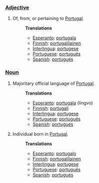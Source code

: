 ===[[Adjective]]===
#Of, from, or pertaining to [[w:Portugal|Portugal]].
#:'''Translations'''
#:*[[Esperanto]]: [[portugala]]
#:*[[Finnish]]: [[portugalilainen]]
#:*[[Interlingua]]: [[portugese]]
#:*[[Portuguese]]: [[português]]
#:*[[Spanish]]: [[portugués]]
===[[Noun]]===
#Majoritary official language of [[w:Portugal|Portugal]].
#:'''Translations'''
#:*[[Esperanto]]: [[portugala]] (lingvo)
#:*[[Finnish]]: [[portugali]]
#:*[[Interlingua]]: [[portugese]]
#:*[[Portuguese]]: [[português]]
#:*[[Spanish]]: [[portugués]]
#Individual born in [[w:Portugal|Portugal]].
#:'''Translations'''
#:*[[Esperanto]]: [[portugalo]]
#:*[[Finnish]]: [[portugalilainen]]
#:*[[Interlingua]]: [[portugese]]
#:*[[Portuguese]]: [[português]]
#:*[[Spanish]]: [[portugués]]